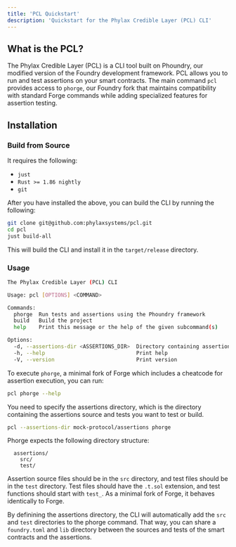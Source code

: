 ```yaml
---
title: 'PCL Quickstart'
description: 'Quickstart for the Phylax Credible Layer (PCL) CLI'
---
```



## What is the PCL?

The Phylax Credible Layer (PCL) is a CLI tool built on Phoundry, our modified version of the Foundry development framework. PCL allows you to run and test assertions on your smart contracts. The main command `pcl` provides access to `phorge`, our Foundry fork that maintains compatibility with standard Forge commands while adding specialized features for assertion testing.

## Installation

### Build from Source

It requires the following:

- `just`
- `Rust >= 1.86 nightly`
- `git`

After you have installed the above, you can build the CLI by running the following:

```bash
git clone git@github.com:phylaxsystems/pcl.git
cd pcl
just build-all
```

This will build the CLI and install it in the `target/release` directory.

### Usage

```bash
The Phylax Credible Layer (PCL) CLI

Usage: pcl [OPTIONS] <COMMAND>

Commands:
  phorge  Run tests and assertions using the Phoundry framework
  build   Build the project
  help    Print this message or the help of the given subcommand(s)

Options:
  -d, --assertions-dir <ASSERTIONS_DIR>  Directory containing assertion sources and tests [env: PCL_ROOT=]
  -h, --help                             Print help
  -V, --version                          Print version
```

To execute `phorge`, a minimal fork of Forge which includes a cheatcode for assertion execution, you can run:

```bash
pcl phorge --help
```

You need to specify the assertions directory, which is the directory containing the assertions source and tests you want to test or build.

```bash
pcl --assertions-dir mock-protocol/assertions phorge
```

Phorge expects the following directory structure:

```text
  assertions/
    src/
    test/
```

Assertion source files should be in the `src` directory, and test files should be in the `test` directory. Test files should have the `.t.sol` extension, and test functions should start with `test_`. As a minimal fork of Forge, it behaves identically to Forge.

By definining the assertions directory, the CLI will automatically add the `src` and `test` directories to the phorge command. That way, you can share a `foundry.toml` and `lib` directory between the sources and tests of the smart contracts and the assertions.
